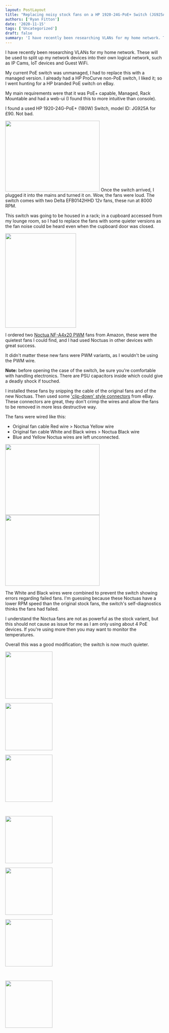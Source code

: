 ```yaml
---
layout: PostLayout
title: "Replacing noisy stock fans on a HP 1920-24G-PoE+ Switch (JG925A)"
authors: ['Ryan Fitton']
date: '2020-11-15'
tags: ['Uncategorized']
draft: false
summary: 'I have recently been researching VLANs for my home network. These will be used to split up my network devices into their own logical network, such as IP Cams, IoT devices and Guest WiFi. My current PoE switch was unmanaged, I had to replace this with a managed version. I already had a HP ProCurve ...'
---
```


I have recently been researching VLANs for my home network. These will be used to split up my network devices into their own logical network, such as IP Cams, IoT devices and Guest WiFi.

My current PoE switch was unmanaged, I had to replace this with a managed version. I already had a HP ProCurve non-PoE switch, I liked it; so I went hunting for a HP branded PoE switch on eBay.

My main requirements were that it was PoE+ capable, Managed, Rack Mountable and had a web-ui (I found this to more intuitive than console).

I found a used HP 1920-24G-PoE+ (180W) Switch, model ID: JG925A for £90. Not bad.

<a href="/static/img/blog/2020/11/hp_1920_2-scaled.jpg"><img loading="lazy"  src="/static/img/blog/2020/11/hp_1920_2-300x225.jpg" alt="" width="300" height="225" srcSet="/static/img/blog/2020/11/hp_1920_2-300x225.jpg 300w, /static/img/blog/2020/11/hp_1920_2-1024x767.jpg 1024w, /static/img/blog/2020/11/hp_1920_2-768x576.jpg 768w, /static/img/blog/2020/11/hp_1920_2-1536x1151.jpg 1536w, /static/img/blog/2020/11/hp_1920_2-2048x1535.jpg 2048w" sizes="(max-width: 300px) 100vw, 300px" /></a>
Once the switch arrived, I plugged it into the mains and turned it on. Wow, the fans were loud. The switch comes with two Delta EFB0142HHD 12v fans, these run at 8000 RPM.

This switch was going to be housed in a rack; in a cupboard accessed from my lounge room, so I had to replace the fans with some quieter versions as the fan noise could be heard even when the cupboard door was closed.

<a href="/static/img/blog/2020/11/hp_1920_3-scaled.jpg"><img loading="lazy"  src="/static/img/blog/2020/11/hp_1920_3-225x300.jpg" alt="" width="225" height="300" srcSet="/static/img/blog/2020/11/hp_1920_3-225x300.jpg 225w, /static/img/blog/2020/11/hp_1920_3-768x1024.jpg 768w, /static/img/blog/2020/11/hp_1920_3-1152x1536.jpg 1152w, /static/img/blog/2020/11/hp_1920_3-1536x2048.jpg 1536w, /static/img/blog/2020/11/hp_1920_3-scaled.jpg 1920w" sizes="(max-width: 225px) 100vw, 225px" /></a>

I ordered two [Noctua NF-A4x20 PWM](https://www.amazon.co.uk/Noctua-NF-A4x20-PWM-Premium-40x20mm/dp/B07125KWG1/ref=as_li_ss_tl?ie=UTF8&psc=1&ref=ppx_pop_mob_b_asin_title&linkCode=ll1&tag=ryanfittoncou-21&linkId=bda93790e47185466fc7099264289da9&language=en_GB) fans from Amazon, these were the quietest fans I could find, and I had used Noctuas in other devices with great success.

It didn't matter these new fans were PWM variants, as I wouldn't be using the PWM wire.

**Note:** before opening the case of the switch, be sure you're comfortable with handling electronics. There are PSU capacitors inside which could give a deadly shock if touched.

I installed these fans by snipping the cable of the original fans and of the new Noctuas. Then used some ['clip-down' style connectors](https://www.ebay.co.uk/itm/Wago-type-in-line-Electrical-Connectors-Wire-Block-Clamp-Terminal-Cable-Reusable/264655941031?pageci=191f7a3d-467e-4332-8e99-3dbccf63c998) from eBay. These connectors are great, they don't crimp the wires and allow the fans to be removed in more less destructive way.

The fans were wired like this:

-   Original fan cable Red wire \> Noctua Yellow wire
-   Original fan cable White and Black wires \> Noctua Black wire
-   Blue and Yellow Noctua wires are left unconnected.

<a href="/static/img/blog/2020/11/hp_1920_5-scaled.jpg"><img loading="lazy"  src="/static/img/blog/2020/11/hp_1920_5-300x225.jpg" alt="" width="300" height="225" srcSet="/static/img/blog/2020/11/hp_1920_5-300x225.jpg 300w, /static/img/blog/2020/11/hp_1920_5-1024x768.jpg 1024w, /static/img/blog/2020/11/hp_1920_5-768x576.jpg 768w, /static/img/blog/2020/11/hp_1920_5-1536x1152.jpg 1536w, /static/img/blog/2020/11/hp_1920_5-2048x1536.jpg 2048w" sizes="(max-width: 300px) 100vw, 300px" /></a> <a href="/static/img/blog/2020/11/hp_1920_6-scaled.jpg"><img loading="lazy"  src="/static/img/blog/2020/11/hp_1920_6-300x225.jpg" alt="" width="300" height="225" srcSet="/static/img/blog/2020/11/hp_1920_6-300x225.jpg 300w, /static/img/blog/2020/11/hp_1920_6-1024x768.jpg 1024w, /static/img/blog/2020/11/hp_1920_6-768x576.jpg 768w, /static/img/blog/2020/11/hp_1920_6-1536x1152.jpg 1536w, /static/img/blog/2020/11/hp_1920_6-2048x1536.jpg 2048w" sizes="(max-width: 300px) 100vw, 300px" /></a>

The White and Black wires were combined to prevent the switch showing errors regarding failed fans. I'm guessing because these Noctuas have a lower RPM speed than the original stock fans, the switch's self-diagnostics thinks the fans had failed.

I understand the Noctua fans are not as powerful as the stock varient, but this should not cause as issue for me as I am only using about 4 PoE devices. If you're using more then you may want to monitor the temperatures.

Overall this was a good modification; the switch is now much quieter.

<div id='gallery-1'><dl>
    <dt class='gallery-icon portrait'>
        <a href='https://ryanfitton.co.uk/blog/hp_1920_1/'><img width="150" height="150" src="/static/img/blog/2020/11/hp_1920_1-150x150.jpg" class="attachment-thumbnail size-thumbnail" alt="" loading="lazy" /></a>
    </dt></dl><dl class='gallery-item'>
    <dt class='gallery-icon landscape'>
        <a href='https://ryanfitton.co.uk/blog/replacing-noisy-stock-fans-on-a-hp-1920-24g-poe-switch-jg925a/hp_1920_2/'><img width="150" height="150" src="/static/img/blog/2020/11/hp_1920_2-150x150.jpg" class="attachment-thumbnail size-thumbnail" alt="" loading="lazy" /></a>
    </dt></dl><dl class='gallery-item'>
    <dt class='gallery-icon landscape'>
        <a href='https://ryanfitton.co.uk/blog/replacing-noisy-stock-fans-on-a-hp-1920-24g-poe-switch-jg925a/hp_1920_5/'><img width="150" height="150" src="/static/img/blog/2020/11/hp_1920_5-150x150.jpg" class="attachment-thumbnail size-thumbnail" alt="" loading="lazy" /></a>
    </dt></dl><br style={{clear: 'both'}} /><dl class='gallery-item'>
    <dt class='gallery-icon landscape'>
        <a href='https://ryanfitton.co.uk/blog/replacing-noisy-stock-fans-on-a-hp-1920-24g-poe-switch-jg925a/hp_1920_6/'><img width="150" height="150" src="/static/img/blog/2020/11/hp_1920_6-150x150.jpg" class="attachment-thumbnail size-thumbnail" alt="" loading="lazy" /></a>
    </dt></dl><dl class='gallery-item'>
    <dt class='gallery-icon landscape'>
        <a href='https://ryanfitton.co.uk/blog/replacing-noisy-stock-fans-on-a-hp-1920-24g-poe-switch-jg925a/hp_1920_4/'><img width="150" height="150" src="/static/img/blog/2020/11/hp_1920_4-150x150.jpg" class="attachment-thumbnail size-thumbnail" alt="" loading="lazy" /></a>
    </dt></dl><dl class='gallery-item'>
    <dt class='gallery-icon portrait'>
        <a href='https://ryanfitton.co.uk/blog/replacing-noisy-stock-fans-on-a-hp-1920-24g-poe-switch-jg925a/hp_1920_3/'><img width="150" height="150" src="/static/img/blog/2020/11/hp_1920_3-150x150.jpg" class="attachment-thumbnail size-thumbnail" alt="" loading="lazy" /></a>
    </dt></dl><br style={{clear: 'both'}} /><dl class='gallery-item'>
    <dt class='gallery-icon landscape'>
        <a href='https://ryanfitton.co.uk/blog/hp_1920_7/'><img width="150" height="150" src="/static/img/blog/2020/11/hp_1920_7-150x150.jpeg" class="attachment-thumbnail size-thumbnail" alt="" loading="lazy" /></a>
    </dt></dl>
    <br style={{clear: 'both'}} />
</div>
